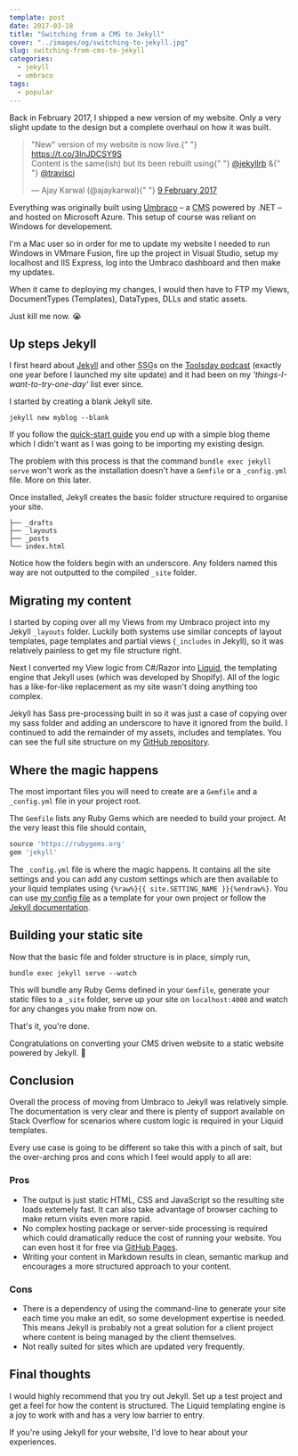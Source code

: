 ```yaml
---
template: post
date: 2017-03-18
title: "Switching from a CMS to Jekyll"
cover: "../images/og/switching-to-jekyll.jpg"
slug: switching-from-cms-to-jekyll
categories:
  - jekyll
  - umbraco
tags:
  - popular
---
```


Back in February 2017, I shipped a new version of my website. Only a very slight update to the design but a complete overhaul on how it was built.

<blockquote class="twitter-tweet" data-lang="en-gb">
  <p lang="en" dir="ltr">
    &quot;New&quot; version of my website is now live.{" "}
    <a href="https://t.co/3lnJDCSY9S">https://t.co/3lnJDCSY9S</a>
    <br />
    Content is the same(ish) but its been rebuilt using{" "}
    <a href="https://twitter.com/jekyllrb">@jekyllrb</a> &amp;{" "}
    <a href="https://twitter.com/travisci">@travisci</a>
  </p>
  &mdash; Ajay Karwal (@ajaykarwal){" "}
  <a href="https://twitter.com/ajaykarwal/status/829825398385082368">
    9 February 2017
  </a>
</blockquote>

Everything was originally built using [Umbraco](https://umbraco.com/) – a <abbr title="Content Management System">CMS</abbr> powered by .NET – and hosted on Microsoft Azure. This setup of course was reliant on Windows for developement.

I'm a Mac user so in order for me to update my website I needed to run Windows in VMmare Fusion, fire up the project in Visual Studio, setup my localhost and IIS Express, log into the Umbraco dashboard and then make my updates.

When it came to deploying my changes, I would then have to FTP my Views, DocumentTypes (Templates), DataTypes, DLLs and static assets.

Just kill me now. 😭

## Up steps Jekyll

I first heard about [Jekyll](https://jekyllrb.com/) and other <abbr title="Static Site Generator">SSG</abbr>s on the [Toolsday podcast](http://www.toolsday.io/episodes/static-site-gens.html) (exactly one year before I launched my site update) and it had been on my _'things-I-want-to-try-one-day'_ list ever since.

I started by creating a blank Jekyll site.

```shell
jekyll new myblog --blank
```

If you follow the [quick-start guide](https://jekyllrb.com/docs/quickstart/) you end up with a simple blog theme which I didn't want as I was going to be importing my existing design.

The problem with this process is that the command `bundle exec jekyll serve` won't work as the installation doesn't have a `Gemfile` or a `_config.yml` file. More on this later.

Once installed, Jekyll creates the basic folder structure required to organise your site.

```
├── _drafts
├── _layouts
├── _posts
└── index.html
```

Notice how the folders begin with an underscore. Any folders named this way are not outputted to the compiled `_site` folder.

## Migrating my content

I started by coping over all my Views from my Umbraco project into my Jekyll `_layouts` folder. Luckily both systems use similar concepts of layout templates, page templates and partial views (`_includes` in Jekyll), so it was relatively painless to get my file structure right.

Next I converted my View logic from C#/Razor into [Liquid](https://shopify.github.io/liquid/), the templating engine that Jekyll uses (which was developed by Shopify). All of the logic has a like-for-like replacement as my site wasn't doing anything too complex.

Jekyll has Sass pre-processing built in so it was just a case of copying over my sass folder and adding an underscore to have it ignored from the build. I continued to add the remainder of my assets, includes and templates. You can see the full site structure on my [GitHub repository](https://github.com/ajaykarwal/portfolio).

## Where the magic happens

The most important files you will need to create are a `Gemfile` and a `_config.yml` file in your project root.

The `Gemfile` lists any Ruby Gems which are needed to build your project. At the very least this file should contain,

```ruby
source 'https://rubygems.org'
gem 'jekyll'
```

The `_config.yml` file is where the magic happens. It contains all the site settings and you can add any custom settings which are then available to your liquid templates using `{%raw%}{{ site.SETTING_NAME }}{%endraw%}`. You can use [my config file](https://github.com/ajaykarwal/portfolio/blob/master/_config.yml) as a template for your own project or follow the [Jekyll documentation](https://jekyllrb.com/docs/configuration/).

## Building your static site

Now that the basic file and folder structure is in place, simply run,

```
bundle exec jekyll serve --watch
```

This will bundle any Ruby Gems defined in your `Gemfile`, generate your static files to a `_site` folder, serve up your site on `localhost:4000` and watch for any changes you make from now on.

That's it, you're done.

Congratulations on converting your CMS driven website to a static website powered by Jekyll. 🎉

## Conclusion

Overall the process of moving from Umbraco to Jekyll was relatively simple. The documentation is very clear and there is plenty of support available on Stack Overflow for scenarios where custom logic is required in your Liquid templates.

Every use case is going to be different so take this with a pinch of salt, but the over-arching pros and cons which I feel would apply to all are:

### Pros

- The output is just static HTML, CSS and JavaScript so the resulting site loads extemely fast. It can also take advantage of browser caching to make return visits even more rapid.
- No complex hosting package or server-side processing is required which could dramatically reduce the cost of running your website. You can even host it for free via [GitHub Pages](https://help.github.com/articles/using-jekyll-as-a-static-site-generator-with-github-pages/).
- Writing your content in Markdown results in clean, semantic markup and encourages a more structured approach to your content.

### Cons

- There is a dependency of using the command-line to generate your site each time you make an edit, so some development expertise is needed. This means Jekyll is probably not a great solution for a client project where content is being managed by the client themselves.
- Not really suited for sites which are updated very frequently.

## Final thoughts

I would highly recommend that you try out Jekyll. Set up a test project and get a feel for how the content is structured. The Liquid templating engine is a joy to work with and has a very low barrier to entry.

If you're using Jekyll for your website, I'd love to hear about your experiences.
